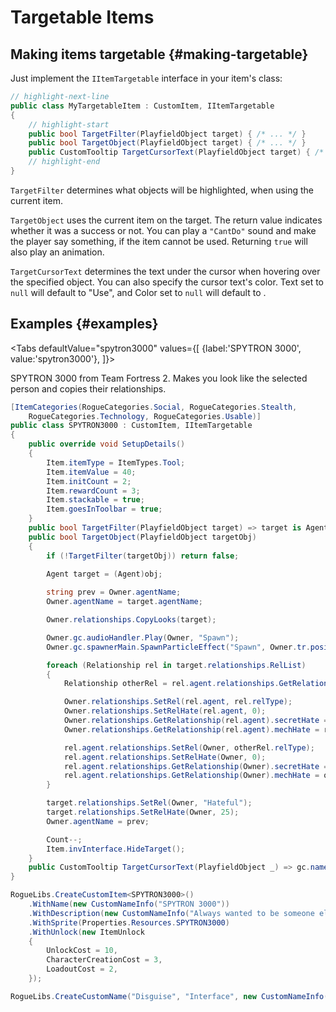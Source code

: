 # Targetable Items


## Making items targetable {#making-targetable}

Just implement the `IItemTargetable` interface in your item's class:

```csharp title="MyTargetableItem.cs"
// highlight-next-line
public class MyTargetableItem : CustomItem, IItemTargetable
{
    // highlight-start
    public bool TargetFilter(PlayfieldObject target) { /* ... */ }
    public bool TargetObject(PlayfieldObject target) { /* ... */ }
    public CustomTooltip TargetCursorText(PlayfieldObject target) { /* ... */ }
    // highlight-end
}
```

`TargetFilter` determines what objects will be highlighted, when using the current item.

`TargetObject` uses the current item on the target. The return value indicates whether it was a success or not. You can play a `"CantDo"` sound and make the player say something, if the item cannot be used. Returning `true` will also play an animation.

`TargetCursorText` determines the text under the cursor when hovering over the specified object. You can also specify the cursor text's color. Text set to `null` will default to "Use", and Color set to `null` will default to <ColorSquare color='#FFFFFF'/>.

## Examples {#examples}

<Tabs
  defaultValue="spytron3000"
  values={[
    {label:'SPYTRON 3000', value:'spytron3000'},
  ]}>
<TabItem value="spytron3000">

SPYTRON 3000 from Team Fortress 2. Makes you look like the selected person and copies their relationships.

```csharp title="SPYTRON3000.cs"
[ItemCategories(RogueCategories.Social, RogueCategories.Stealth,
    RogueCategories.Technology, RogueCategories.Usable)]
public class SPYTRON3000 : CustomItem, IItemTargetable
{
    public override void SetupDetails()
    {
        Item.itemType = ItemTypes.Tool;
        Item.itemValue = 40;
        Item.initCount = 2;
        Item.rewardCount = 3;
        Item.stackable = true;
        Item.goesInToolbar = true;
    }
    public bool TargetFilter(PlayfieldObject target) => target is Agent a && a != Owner;
    public bool TargetObject(PlayfieldObject targetObj)
    {
        if (!TargetFilter(targetObj)) return false;

        Agent target = (Agent)obj;
        
        string prev = Owner.agentName;
        Owner.agentName = target.agentName;

        Owner.relationships.CopyLooks(target);

        Owner.gc.audioHandler.Play(Owner, "Spawn");
        Owner.gc.spawnerMain.SpawnParticleEffect("Spawn", Owner.tr.position, 0f);

        foreach (Relationship rel in target.relationships.RelList)
        {
            Relationship otherRel = rel.agent.relationships.GetRelationship(target);

            Owner.relationships.SetRel(rel.agent, rel.relType);
            Owner.relationships.SetRelHate(rel.agent, 0);
            Owner.relationships.GetRelationship(rel.agent).secretHate = rel.secretHate;
            Owner.relationships.GetRelationship(rel.agent).mechHate = rel.mechHate;

            rel.agent.relationships.SetRel(Owner, otherRel.relType);
            rel.agent.relationships.SetRelHate(Owner, 0);
            rel.agent.relationships.GetRelationship(Owner).secretHate = otherRel.secretHate;
            rel.agent.relationships.GetRelationship(Owner).mechHate = otherRel.mechHate;
        }

        target.relationships.SetRel(Owner, "Hateful");
        target.relationships.SetRelHate(Owner, 25);
        Owner.agentName = prev;

        Count--;
        Item.invInterface.HideTarget();
    }
    public CustomTooltip TargetCursorText(PlayfieldObject _) => gc.nameDB.GetName("Disguise", "Interface");
}
```

```csharp
RogueLibs.CreateCustomItem<SPYTRON3000>()
    .WithName(new CustomNameInfo("SPYTRON 3000"))
    .WithDescription(new CustomNameInfo("Always wanted to be someone else? Now you can!"))
    .WithSprite(Properties.Resources.SPYTRON3000)
    .WithUnlock(new ItemUnlock
    {
        UnlockCost = 10,
        CharacterCreationCost = 3,
        LoadoutCost = 2,
    });

RogueLibs.CreateCustomName("Disguise", "Interface", new CustomNameInfo("Disguise as"));
```

</TabItem>
</Tabs>